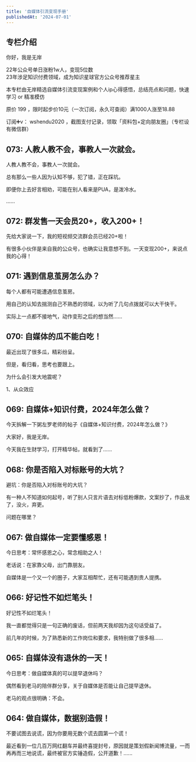 ```yaml
---
title: '自媒体引流变现手册'
publishedAt: '2024-07-01'
---
```


## 专栏介绍

你好，我是无岸  
  
22年公众号单日涨粉1w人，变现5位数  
23年涉足知识付费领域，成为知识星球官方公众号推荐星主  
  
本专栏由无岸精选自媒体引流变现案例和个人ip心得感悟，总结亮点和问题，快速学习 or 精准模仿  
  
原价 199 ，限时起步价10元（一次订阅，永久可查阅）满1000人涨至18.88  
  
订阅➕v： wshendu2020 ，截图支付记录，领取「资料包+定向朋友圈」（专栏设有微信群）

## 073: 人教人教不会，事教人一次就会。
人教人教不会，事教人一次就会。

总有那么一些人因为认知不够，犯了错，正在踩坑。

即便你上去好言相劝，可能在别人看来是PUA，是泼冷水。

......

## 072: 群发售一天会员20+，收入200+！
先给大家说一下，我的短视频交流群会员已经20+啦！

有很多小伙伴是来自我的公众号，也确实让我意想不到。一天变现200+，来说点我的心得！


## 071: 遇到信息茧房怎么办？
每个人都有可能遭遇信息茧房。

用自己的认知去揣测自己不熟悉的领域，以为听了几句点拨就可以大干快干。

实际上一点都不接地气，动作变形之后的想当然......

## 070: 自媒体的瓜不能白吃！
最近出现了很多瓜，精彩纷呈。

但是，看归看，思考也要跟上。

为什么会引发大地震呢？

1、从众效应

## 069: 自媒体+知识付费，2024年怎么做？
今天拆解一下粥左罗老师的帖子《自媒体+知识付费，2024年怎么做？》

大家好，我是无岸。

今天我在生财学习，打开精华帖，就看到了......

## 068: 你是否陷入对标账号的大坑？
避坑：你是否陷入对标账号的大坑？

有一种人不知道如何起号，听了别人只言片语去对标低粉爆款，文案抄了，作品发了，没火，弃更。

问题在哪里？

## 067: 做自媒体一定要懂感恩！
今日思考：常怀感恩之心，常念相助之人！

老话说：在家靠父母，出门靠朋友。

自媒体是一个又一个的圈子，大家互相帮忙，还有可能遇到贵人提携。

## 066: 好记性不如烂笔头！
好记性不如烂笔头！

我一直都觉得只是一句正确的废话，但前两天我却因为这句话受益了。

前几年的时候，为了熟悉新的工作岗位和要求，我特别做了很多相......

## 065: 自媒体没有退休的一天！
今日思考：做自媒体真的可以提早退休吗？

偶然看到老马的陪伴群分享，关于自媒体是否能让自己提早退休。

老马的观点很明确：不会。

## 064: 做自媒体，数据别造假！
不要试图去说谎，因为你要用无数个谎去圆第一个谎！

最近看到一位几百万网红翻车并最终喜提封号，原因就是策划假新闻博流量，一而再再而三地说谎，最终被官方实锤造假，公开道歉！......

